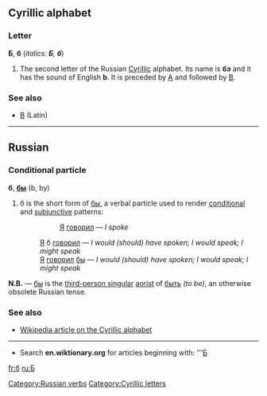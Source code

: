==Cyrillic alphabet==
===Letter===
'''Б''', '''б''' (''italics: '''Б''', '''б''''')

#The second letter of the Russian [[Cyrillic]] alphabet. Its name is '''бэ''' {{IPA|(bɛ)}} and it has the sound of English '''b'''. It is preceded by [[А]] and followed by [[В]].

===See also===
*[[B]] (Latin)

----

== Russian ==
=== Conditional particle ===
'''б''', '''[[бы]]''' (b, by)

# б is the short form of [[бы]], a verbal particle used to render [[conditional]] and [[subjunctive]] patterns:
#:: [[Я]] [[говорить|говорил]] — ''I spoke''
#: [[Я]] б [[говорить|говорил]] — ''I would (should) have spoken; I would speak; I might speak'' 
#: [[Я]] [[говорить|говорил]] [[бы]] — ''I would (should) have spoken; I would speak; I might speak'' 

'''N.B.''' — [[бы]] is the [[third-person singular]] [[aorist]] of [[быть]] ''(to be)'', an otherwise obsolete Russian tense.

===See also===
*[[w:Cyrillic alphabet|Wikipedia article on the Cyrillic alphabet]]

----

*Search '''en.wiktionary.org''' for articles beginning with: '''[http://wiktionary.org/w/wiki.phtml?title=Special:Allpages&from=Б Б]

[[Category:Russian verbs]]
[[Category:Cyrillic letters]]

[[fr:б]]
[[ru:Б]]